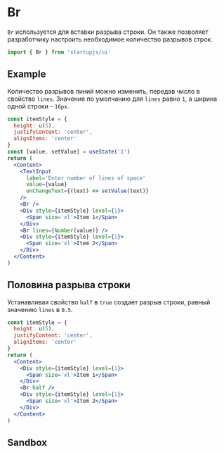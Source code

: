 
# Br

`Br` используется для вставки разрыва строки. Он также позволяет разработчику настроить необходимое количество разрывов строк.

```jsx
import { Br } from 'startupjs/ui'
```

## Example

Количество разрывов линий можно изменить, передав число в свойство `lines`. Значение по умолчанию для `lines` равно `1`, а ширина одной строки - `16px`.

```jsx example
const itemStyle = {
  height: u(5),
  justifyContent: 'center',
  alignItems: 'center'
}
const [value, setValue] = useState('1')
return (
  <Content>
    <TextInput
      label='Enter number of lines of space'
      value={value}
      onChangeText={(text) => setValue(text)}
    />
    <Br />
    <Div style={itemStyle} level={1}>
      <Span size='xl'>Item 1</Span>
    </Div>
    <Br lines={Number(value)} />
    <Div style={itemStyle} level={1}>
      <Span size='xl'>Item 2</Span>
    </Div>
  </Content>
)
```

## Половина разрыва строки

Устанавливая свойство `half` в `true` создает разрыв строки, равный значению `lines` в `0.5`.

```jsx example
const itemStyle = {
  height: u(5),
  justifyContent: 'center',
  alignItems: 'center'
}
return (
  <Content>
    <Div style={itemStyle} level={1}>
      <Span size='xl'>Item 1</Span>
    </Div>
    <Br half />
    <Div style={itemStyle} level={1}>
      <Span size='xl'>Item 2</Span>
    </Div>
  </Content>
)
```

## Sandbox

<Sandbox Component={Br} />
